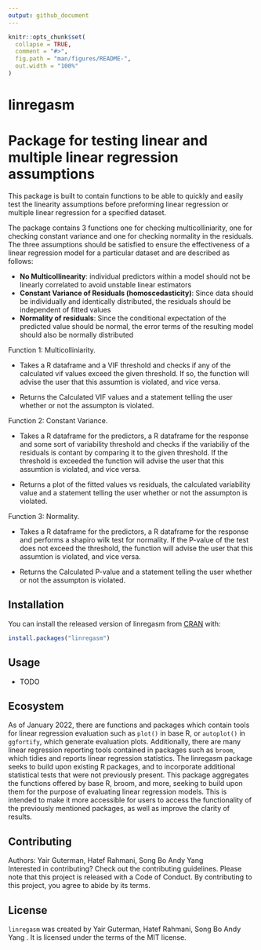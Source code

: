 ```yaml
---
output: github_document
---
```


<!-- README.md is generated from README.Rmd. Please edit that file -->

```r
knitr::opts_chunk$set(
  collapse = TRUE,
  comment = "#>",
  fig.path = "man/figures/README-",
  out.width = "100%"
)
```

# linregasm

# Package for testing linear and multiple linear regression assumptions


This package is built to contain functions to be able to quickly and easily test the linearity assumptions before preforming linear regression or multiple linear regression for a specified dataset.

The package contains 3 functions one for checking multicolliniarity, one for checking constant variance and one for checking normality in the residuals. The three assumptions should be satisfied to ensure the effectiveness of a linear regression model for a particular dataset and are described as follows:

- **No Multicollinearity**: individual predictors within a model should not be linearly correlated to avoid unstable linear estimators
- **Constant Variance of Residuals (homoscedasticity)**: Since data should be individually and identically distributed, the residuals should be independent of fitted values
- **Normality of residuals**: Since the conditional expectation of the predicted value should be normal, the error terms of the resulting model should also be normally distributed

Function 1: Multicolliniarity.

- Takes a R dataframe and a VIF threshold and checks if any of the calculated vif values exceed the given threshold. If so, the function will advise the user that this assumtion is violated, and vice versa.

- Returns the Calculated VIF values and a statement telling the user whether or not the assumpton is violated.

Function 2: Constant Variance.

- Takes a R dataframe for the predictors, a R dataframe for the response and some sort of variability threshold and checks if the variabiliy of the residuals is contant by comparing it to the given threshold. If the threshold is exceeded the function will advise the user that this assumtion is violated, and vice versa.

- Returns a plot of the fitted values vs residuals, the calculated variability value  and a statement telling the user whether or not the assumpton is violated.

Function 3: Normality.

- Takes a R dataframe for the predictors, a R dataframe for the response and performs a shapiro wilk test for normality. If the P-value of the test does not exceed the threshold, the function will advise the user that this assumtion is violated, and vice versa.

- Returns the Calculated P-value and a statement telling the user whether or not the assumpton is violated.

## Installation

You can install the released version of linregasm from [CRAN](https://CRAN.R-project.org) with:

``` r
install.packages("linregasm")
```

## Usage

- TODO

## Ecosystem

As of January 2022, there are functions and packages which contain tools for linear regression evaluation such as `plot()` in base R, or `autoplot()` in `ggfortify`, which generate evaluation plots. Additionally, there are many linear regression reporting tools contained in packages such as `broom`, which tidies and reports linear regression statistics. The linregasm package seeks to build upon existing R packages, and to incorporate additional statistical tests that were not previously present. This package aggregates the functions offered by base R, broom, and more, seeking to build upon them for the purpose of evaluating linear regression models. This is intended to make it more accessible for users to access the functionality of the previously mentioned packages, as well as improve the clarity of results.

## Contributing

Authors: Yair Guterman, Hatef Rahmani, Song Bo Andy Yang  
Interested in contributing? Check out the contributing guidelines. Please note that this project is released with a Code of Conduct. By contributing to this project, you agree to abide by its terms.

## License

`linregasm` was created by Yair Guterman, Hatef Rahmani, Song Bo Andy Yang . It is licensed under the terms of the MIT license.
